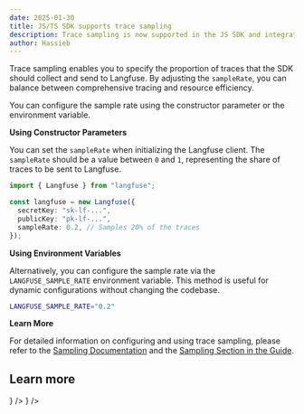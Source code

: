 ```yaml
---
date: 2025-01-30
title: JS/TS SDK supports trace sampling
description: Trace sampling is now supported in the JS SDK and integrations.
author: Hassieb
---
```



<ChangelogHeader />

Trace sampling enables you to specify the proportion of traces that the SDK should collect and send to Langfuse. By adjusting the `sampleRate`, you can balance between comprehensive tracing and resource efficiency.

You can configure the sample rate using the constructor parameter or the environment variable.

**Using Constructor Parameters**

You can set the `sampleRate` when initializing the Langfuse client. The `sampleRate` should be a value between `0` and `1`, representing the share of traces to be sent to Langfuse.

```ts
import { Langfuse } from "langfuse";

const langfuse = new Langfuse({
  secretKey: "sk-lf-...",
  publicKey: "pk-lf-...",
  sampleRate: 0.2, // Samples 20% of the traces
});
```

**Using Environment Variables**

Alternatively, you can configure the sample rate via the `LANGFUSE_SAMPLE_RATE` environment variable. This method is useful for dynamic configurations without changing the codebase.

```bash filename=".env"
LANGFUSE_SAMPLE_RATE="0.2"
```

**Learn More**

For detailed information on configuring and using trace sampling, please refer to the [Sampling Documentation](/docs/tracing-features/sampling) and the [Sampling Section in the Guide](/docs/sdk/typescript/guide#sampling).

## Learn more


<Cards num={2}>
  <Card
    title="Sampling"
    href="/docs/observability/features/sampling"
    icon={<Shuffle />}
  />
  <Card
    title="TypeScript SDK"
    href="/docs/observability/sdk/typescript/overview"
    icon={<Shuffle />}
  />
</Cards>
